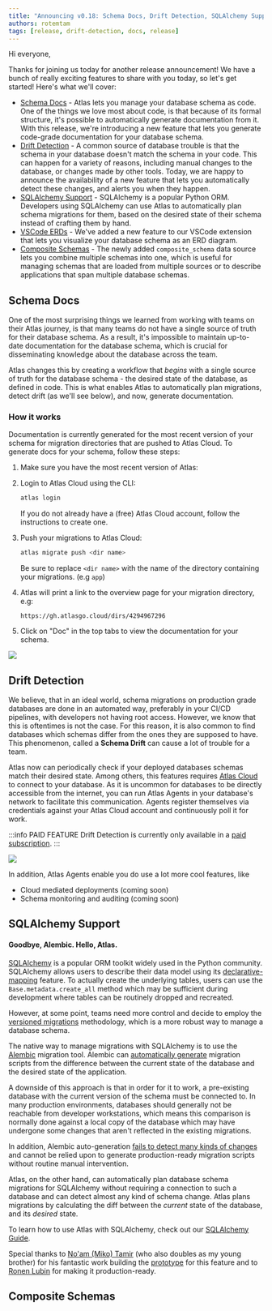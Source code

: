 ```yaml
---
title: "Announcing v0.18: Schema Docs, Drift Detection, SQLAlchemy Support and More"
authors: rotemtam
tags: [release, drift-detection, docs, release]
---
```



Hi everyone,

Thanks for joining us today for another release announcement! We have a bunch of really exciting features to share with
you today, so let's get started! Here's what we'll cover:
* [Schema Docs](#schema-docs) - Atlas lets you manage your database schema as code. One of the things we love most
  about code, is that because of its formal structure, it's possible to automatically generate documentation from it.
  With this release, we're introducing a new feature that lets you generate code-grade documentation for
  your database schema.
* [Drift Detection](#drift-detection) - A common source of database trouble is that the schema in your database
  doesn't match the schema in your code. This can happen for a variety of reasons, including manual changes to the
  database, or changes made by other tools. Today, we are happy to announce the availability of a new feature that
  lets you automatically detect these changes, and alerts you when they happen.
* [SQLAlchemy Support](#sqlalchemy-support) - SQLAlchemy is a popular Python ORM. Developers using SQLAlchemy can
  use Atlas to automatically plan schema migrations for them, based on the desired state of their schema instead
  of crafting them by hand.
* [VSCode ERDs](#vscode-erds) - We've added a new feature to our VSCode extension that lets you visualize your
  database schema as an ERD diagram.
* [Composite Schemas](#composite-schemas) - The newly added `composite_schema` data source lets you combine
  multiple schemas into one, which is useful for managing schemas that are loaded from multiple sources or
  to describe applications that span multiple database schemas.

## Schema Docs

One of the most surprising things we learned from working with teams on their Atlas journey, is that many teams
do not have a single source of truth for their database schema.  As a result, it's impossible to maintain up-to-date
documentation for the database schema, which is crucial for disseminating knowledge about the database across the team.

Atlas changes this by creating a workflow that _begins_ with a single source of truth for the database schema - the
desired state of the database, as defined in code. This is what enables Atlas to automatically plan migrations, detect
drift (as we'll see below), and now, generate documentation.

### How it works

Documentation is currently generated for the most recent version of your schema for migration directories
that are pushed to Atlas Cloud.  To generate docs for your schema, follow these steps:

1. Make sure you have the most recent version of Atlas:
   <InstallationInstructions/>

2. Login to Atlas Cloud using the CLI:

   ```bash
   atlas login
   ```
   If you do not already have a (free) Atlas Cloud account, follow the instructions to create one.

3. Push your migrations to Atlas Cloud:

   ```bash
   atlas migrate push <dir name>
   ```
   Be sure to replace `<dir name>` with the name of the directory containing your migrations. (e.g `app`)

4. Atlas will print a link to the overview page for your migration directory, e.g:
   ```
   https://gh.atlasgo.cloud/dirs/4294967296
   ```
5. Click on "Doc" in the top tabs to view the documentation for your schema.

![](https://atlasgo.io/uploads/blog/v0.18/schemadoc.png)

## Drift Detection

We believe, that in an ideal world, schema migrations on production grade databases are done in an automated way,
preferably in your CI/CD pipelines, with developers not having root access. However, we know that this is oftentimes
is not the case. For this reason, it is also common to find databases which schemas differ from the ones they are
supposed to have. This phenomenon, called a **Schema Drift** can cause a lot of trouble for a team.

Atlas now can periodically check if your deployed databases schemas match their desired state. Among others, this
features requires [Atlas Cloud](https://atlasgo.cloud/) to connect to your database. As it is uncommon for databases
to be directly accessible from the internet, you can run Atlas Agents in your database's network to facilitate this
communication. Agents register themselves via credentials against your Atlas Cloud account and continuously poll it for
work.

:::info PAID FEATURE
Drift Detection is currently only available in a [paid subscription](https://atlasgo.cloud/pricing).
:::

![](https://atlasgo.io/uploads/blog/v0.18/drift-detection.png)

In addition, Atlas Agents enable you do use a lot more cool features, like
* Cloud mediated deployments (coming soon)
* Schema monitoring and auditing (coming soon)

## SQLAlchemy Support

#### Goodbye, Alembic. Hello, Atlas.

[SQLAlchemy](https://sqlalchemy.org) is a popular ORM toolkit widely used in the Python community. SQLAlchemy allows users to
describe their data model using its [declarative-mapping](https://docs.sqlalchemy.org/en/20/orm/declarative_tables.html)
feature. To actually create the underlying tables, users can use the `Base.metadata.create_all` method
which may be sufficient during development where tables can be routinely dropped and recreated.

However, at some point, teams need more control and decide to employ
the [versioned migrations](/concepts/declarative-vs-versioned#versioned-migrations) methodology,
which is a more robust way to manage a database schema.

The native way to manage migrations with SQLAlchemy is to use the [Alembic](https://alembic.sqlalchemy.org/en/latest/) migration tool.
Alembic can [automatically generate](https://alembic.sqlalchemy.org/en/latest/autogenerate.html#auto-generating-migrations)
migration scripts from the difference between the current state of the database and the desired state of the application.

A downside of this approach is that in order for it to work, a pre-existing database with the current version of the schema must be connected to.
In many production environments, databases should generally not be reachable from developer workstations,
which means this comparison is normally done against a local copy of the database which may have
undergone some changes that aren't reflected in the existing migrations.

In addition, Alembic auto-generation [fails to detect many kinds of changes](https://alembic.sqlalchemy.org/en/latest/autogenerate.html#what-does-autogenerate-detect-and-what-does-it-not-detect)
and cannot be relied upon to generate production-ready migration scripts without routine manual intervention.

Atlas, on the other hand, can automatically plan database schema migrations for SQLAlchemy
without requiring a connection to such a database and can detect almost any kind of schema change.
Atlas plans migrations by calculating the diff between the _current_ state of the database,
and its _desired_ state.

To learn how to use Atlas with SQLAlchemy, check out our [SQLAlchemy Guide](/guides/orms/sqlalchemy).

Special thanks to [No'am (Miko) Tamir](https://github.com/noamtamir) (who also doubles as my young brother)
for his fantastic work building the [prototype](https://github.com/noamtamir/atlas-provider-sqlalchemy) for this
feature and to [Ronen Lubin](https://github.com/ronenlu) for making it production-ready.

## Composite Schemas

